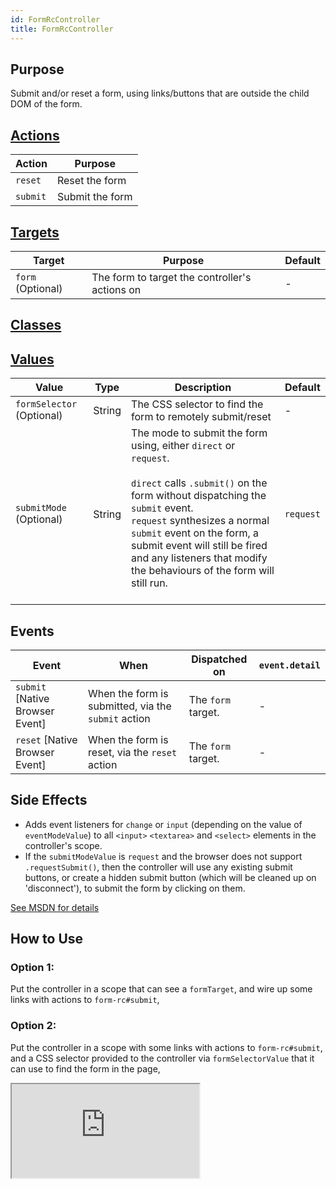 ```yaml
---
id: FormRcController
title: FormRcController
---
```




## Purpose

Submit and/or reset a form, using links/buttons that are outside the child DOM of the form.


## [Actions](https://stimulus.hotwire.dev/reference/actions)

| Action   | Purpose         |
|----------|-----------------|
| `reset`  | Reset the form  |
| `submit` | Submit the form |

## [Targets](https://stimulus.hotwire.dev/reference/targets)

| Target            | Purpose                                        | Default |
|-------------------|------------------------------------------------|---------|
| `form` (Optional) | The form to target the controller's actions on | -       |

## [Classes](https://stimulus.hotwire.dev/reference/classes)
<NoClasses/>

## [Values](https://stimulus.hotwire.dev/reference/values)

| Value                     | Type   | Description                                                                                                                                                                                                                                                                                                                                     | Default   |
|---------------------------|--------|-------------------------------------------------------------------------------------------------------------------------------------------------------------------------------------------------------------------------------------------------------------------------------------------------------------------------------------------------|-----------|
| `formSelector` (Optional) | String | The CSS selector to find the form to remotely submit/reset                                                                                                                                                                                                                                                                                      | -         |
| `submitMode` (Optional)   | String | The mode to submit the form using, either `direct` or `request`. <br/><br/>`direct` calls `.submit()` on the form without dispatching the `submit` event. <br/>`request` synthesizes a normal `submit` event on the form, a submit event will still be fired and any listeners that modify the behaviours of the form will still run.<br/><br/> | `request` |


## Events

| Event                           | When                                                | Dispatched on      | `event.detail` |
|---------------------------------|-----------------------------------------------------|--------------------|----------------|
| `submit` [Native Browser Event] | When the form is submitted, via the `submit` action | The `form` target. | -              |
| `reset` [Native Browser Event]  | When the form is reset, via the `reset` action      | The `form` target. | -              |

## Side Effects

- Adds event listeners for `change` or `input` (depending on the value of `eventModeValue`) to all `<input>` `<textarea>` and `<select>` elements in the controller's scope.
- If the `submitModeValue` is `request` and the browser does not support `.requestSubmit()`, then the controller will use any existing submit buttons, or create a hidden submit button (which will be cleaned up on 'disconnect'), to submit the form by clicking on them.

[See MSDN for details](https://developer.mozilla.org/en-US/docs/Web/API/HTMLFormElement/requestSubmit)



## How to Use

### Option 1:
Put the controller in a scope that can see a `formTarget`, and wire up some links with actions to `form-rc#submit`,

### Option 2:
Put the controller in a scope with some links with actions to `form-rc#submit`, and a CSS selector
provided to the controller via `formSelectorValue` that it can use to find the form in the page,

<iframe
  src="https:///stimulus-library.netlify.app/controllers/form_rc_controller.html"
  style={{width: "100%", height: "500px", border: "0", borderRadius: "4px", overflow: "hidden"}}
  sandbox="allow-forms allow-modals allow-popups allow-presentation allow-same-origin allow-scripts"
/>


